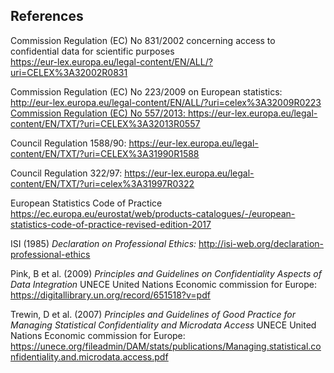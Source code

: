 ## References

Commission Regulation (EC) No 831/2002 concerning access to confidential data for scientific purposes\
[[https://eur-lex.europa.eu/legal-content/EN/ALL/?uri=CELEX%3A32002R0831]{.underline}](https://eur-lex.europa.eu/legal-content/EN/ALL/?uri=CELEX%3A32002R0831)

Commission Regulation (EC) No 223/2009 on European statistics: [[http://eur-lex.europa.eu/legal-content/EN/ALL/?uri=celex%3A32009R0223
Commission Regulation (EC) No 557/2013: https://eur-lex.europa.eu/legal-content/EN/TXT/?uri=CELEX%3A32013R0557
]{.underline}](http://eur-lex.europa.eu/legal-content/EN/ALL/?uri=celex%3A32009R0223
Commission Regulation (EC) No 557/2013: https://eur-lex.europa.eu/legal-content/EN/TXT/?uri=CELEX%3A32013R0557
)

Council Regulation 1588/90: [[https://eur-lex.europa.eu/legal-content/EN/TXT/?uri=CELEX%3A31990R1588]{.underline}](https://eur-lex.europa.eu/legal-content/EN/TXT/?uri=CELEX%3A31990R1588)

Council Regulation 322/97: [[https://eur-lex.europa.eu/legal-content/EN/TXT/?uri=celex%3A31997R0322]{.underline}](https://eur-lex.europa.eu/legal-content/EN/TXT/?uri=celex%3A31997R0322)

European Statistics Code of Practice [[https://ec.europa.eu/eurostat/web/products-catalogues/-/european-statistics-code-of-practice-revised-edition-2017]{.underline}](https://ec.europa.eu/eurostat/web/products-catalogues/-/european-statistics-code-of-practice-revised-edition-2017)

ISI (1985) *Declaration on Professional Ethics:* [[http://isi-web.org/declaration-professional-ethics]{.underline}](http://isi-web.org/declaration-professional-ethics)

Pink, B et al. (2009) *Principles and Guidelines on Confidentiality Aspects of Data Integration* UNECE United Nations Economic commission for Europe: [[https://digitallibrary.un.org/record/651518?v=pdf]{.underline}](https://digitallibrary.un.org/record/651518?v=pdf)

Trewin, D et al. (2007) *Principles and Guidelines of Good Practice for Managing Statistical Confidentiality and Microdata Access* UNECE United Nations Economic commission for Europe: [[https://unece.org/fileadmin/DAM/stats/publications/Managing.statistical.confidentiality.and.microdata.access.pdf]{.underline}](https://unece.org/fileadmin/DAM/stats/publications/Managing.statistical.confidentiality.and.microdata.access.pdf)



